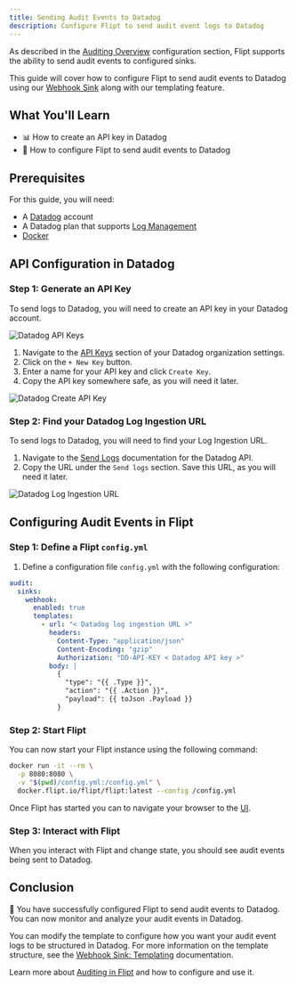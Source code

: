 ```yaml
---
title: Sending Audit Events to Datadog
description: Configure Flipt to send audit event logs to Datadog
---
```


As described in the [Auditing Overview](/configuration/auditing/overview) configuration section, Flipt supports the ability to send audit events to configured sinks.

This guide will cover how to configure Flipt to send audit events to Datadog using our [Webhook Sink](/configuration/auditing/webhooks) along with our templating feature.

## What You'll Learn

- 📊 How to create an API key in Datadog
- 📡 How to configure Flipt to send audit events to Datadog

## Prerequisites

For this guide, you will need:

- A [Datadog](https://datadoghq.com) account
- A Datadog plan that supports [Log Management](https://docs.datadoghq.com/logs/)
- [Docker](https://www.docker.com/)

## API Configuration in Datadog

### Step 1: Generate an API Key

To send logs to Datadog, you will need to create an API key in your Datadog account.

![Datadog API Keys](/images/guides/operation/log-webhooks-datadog/datadog-api-keys.png)

1. Navigate to the [API Keys](https://app.datadoghq.com/organization-settings/api-keys) section of your Datadog organization settings.
1. Click on the `+ New Key` button.
1. Enter a name for your API key and click `Create Key`.
1. Copy the API key somewhere safe, as you will need it later.

![Datadog Create API Key](/images/guides/operation/log-webhooks-datadog/datadog-new-api-key.png)

### Step 2: Find your Datadog Log Ingestion URL

To send logs to Datadog, you will need to find your Log Ingestion URL.

1. Navigate to the [Send Logs](https://docs.datadoghq.com/api/latest/logs/?code-lang=curl&site=us5#send-logs) documentation for the Datadog API.
1. Copy the URL under the `Send logs` section. Save this URL, as you will need it later.

![Datadog Log Ingestion URL](/images/guides/operation/log-webhooks-datadog/datadog-logs-api.png)

## Configuring Audit Events in Flipt

### Step 1: Define a Flipt `config.yml`

1. Define a configuration file `config.yml` with the following configuration:

```yaml
audit:
  sinks:
    webhook:
      enabled: true
      templates:
        - url: "< Datadog log ingestion URL >"
          headers:
            Content-Type: "application/json"
            Content-Encoding: "gzip"
            Authorization: "DD-API-KEY < Datadog API key >"
          body: |
            {
              "type": "{{ .Type }}",
              "action": "{{ .Action }}",
              "payload": {{ toJson .Payload }}
            }
```

### Step 2: Start Flipt

You can now start your Flipt instance using the following command:

```bash
docker run -it --rm \
  -p 8080:8080 \
  -v "$(pwd)/config.yml:/config.yml" \
  docker.flipt.io/flipt/flipt:latest --config /config.yml
```

Once Flipt has started you can to navigate your browser to the [UI](http://localhost:8080).

### Step 3: Interact with Flipt

When you interact with Flipt and change state, you should see audit events being sent to Datadog.

## Conclusion

🎉 You have successfully configured Flipt to send audit events to Datadog. You can now monitor and analyze your audit events in Datadog.

You can modify the template to configure how you want your audit event logs to be structured in Datadog. For more information on the template structure, see the [Webhook Sink: Templating](/configuration/auditing/webhooks#templates) documentation.

Learn more about [Auditing in Flipt](/configuration/auditing/overview) and how to configure and use it.
